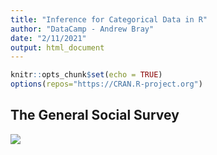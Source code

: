 ---
title: "Inference for Categorical Data in R"
author: "DataCamp - Andrew Bray"
date: "2/11/2021"
output: html_document
---

```{r setup, include=FALSE}
knitr::opts_chunk$set(echo = TRUE)
options(repos="https://CRAN.R-project.org")
```

## The General Social Survey







![](_images/1871.png)






